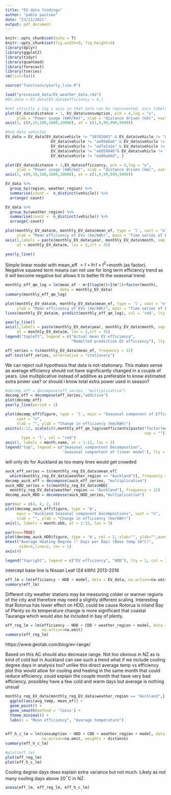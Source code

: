 ```yaml
---
title: "EV data findings"
author: "pablo paulsen"
date: "23/11/2021"
output: pdf_document
---
```


```r
knitr::opts_chunk$set(echo = T)
knitr::opts_chunk$set(fig.width=9, fig.height=5) 
library(dplyr)
library(ggplot2)
library(tidyr)
library(quantmod)
library(forecast)
library(tseries)
rm(list=ls())
```


```r
source("functions/yearly_line.R")
```

```r
load("processed_data/EV_weather_data.rda")
#EV_data = EV_data[EV_data$efficiency > 4,]
```

```r
#not strictly a log x axis so that zero can be represented. axis labels are right
plot(EV_data$distance + 1, EV_data$consumption, pch = 4,log = "x", 
     ylab = "Power usage (kWh/km)", xlab = "distance driven (km)", xaxt = "n")
axis(1, c(0,10,100,1000,10000), at = c(1,9,99,999,9999))
```



```r
#bad data vehicles
EV_data = EV_data[EV_data$vehicle != "38f81643" & EV_data$vehicle != "d6082525" & 
                    EV_data$vehicle != "ae05b6a6" & EV_data$vehicle != "667822bd" &
                    EV_data$vehicle != "ad7a2a1e" & EV_data$vehicle != "88ee3e2d" &
                    EV_data$vehicle != "e6959846"& EV_data$vehicle != "8a170585" & 
                    EV_data$vehicle != "ea66a66d", ]

```

```r
plot(EV_data$distance + 1,EV_data$efficiency, pch = 4,log = "x", 
     ylab = "Power usage (kWh/km)", xlab = "distance driven (km)", xaxt = "n")
axis(1, c(0,10,100,1000,10000), at = c(1,9,99,999,9999))
```

```r
EV_data %>%
  group_by(region, weather_region) %>% 
  summarise(count =  n_distinct(vehicle)) %>% 
  arrange(-count)

```
```r
EV_data %>%
  group_by(weather_region) %>% 
  summarise(count =  n_distinct(vehicle)) %>% 
  arrange(-count)
```


```r
plot(monthly_EV_data$m, monthly_EV_data$mean_ef, type = 'l', xaxt = "n", xlab = "", 
     ylab = "Mean efficiency of EVs (km/kWh)", main = "Time series of EV efficiencies")
axis(1,labels = paste(monthly_EV_data$year, monthly_EV_data$month, sep = "-"), 
     at = monthly_EV_data$m, las = 2,srt = 35)

yearly_line()
```
Simple linear model with mean_eff $= t + \ln t + t^2 +$month (as factor). Negative squared term means can not use for long term efficiency trend as it will become negative but allows it to better fit the seasonal trend.


```r
monthly_eff_qm_log = lm(mean_ef ~ m+I(log(m))+I(m^2)+factor(month),
                        data = monthly_EV_data)
summary(monthly_eff_qm_log)
```


```r
plot(monthly_EV_data$m, monthly_EV_data$mean_ef, type = 'l', xaxt = "n", xlab = "", 
     ylab = "Mean efficiency of EVs (km/kWh)", main = "Time series of EV efficiencies")
lines(monthly_EV_data$m, predict(monthly_eff_qm_log), col = 'red', lty = 2)

yearly_line()
axis(1,labels = paste(monthly_EV_data$year, monthly_EV_data$month, sep = "-"), 
     at = monthly_EV_data$m, las = 2,srt = 35)
legend("topleft", legend = c("Actual mean EV efficiency", 
                             "Modelled prediction EV efficiency"), lty = 1:2, col = 1:2)
```
```r
eff_series = ts(monthly_EV_data$mean_ef, frequency = 12)
adf.test(eff_series, alternative = "stationary")
```
We can reject null hypothesis that data is not-stationary. This makes sense as average efficiency should not have significantly changed in a couple of years. Use multiplicative instead of additive as preferable to know estimated extra power use? or should i know total extra power used in season?


```r
#decomp_eff = decompose(eff_series, "multiplicative")
decomp_eff = decompose(eff_series,"additive")
plot(decomp_eff)
yearly_line(period = 1)
```

```r
plot(decomp_eff$figure, type = 'l', main = "Seasonal component of Efficiency of EV", 
     xaxt = "n",
     xlab = "", ylab = "Change in efficiency (km/kWh)")
points(1:12, scale(c(0,monthly_eff_qm_log$coefficients[paste("factor(month)", 2:12, 
                                                             sep = "")]),scale = F),
       type = 'l', col = "red")
axis(1, labels = month.name, at = 1:12, las = 3)
legend("top", legend = c("Seasonal compontent Decompostion", 
                         'Seasonal compontent of linear model'), lty = 1, col = 1:2)
```
will only do for Auckland as too many lines would get crowded

```r
auck_eff_series = ts(monthly_reg_EV_data$mean_ef[
  which(monthly_reg_EV_data$weather_region == "Auckland")], frequency = 12)
decomp_auck_eff = decompose(auck_eff_series, "multiplicative")
auck_HDD_series = ts(monthly_reg_EV_data$HDD[
  monthly_reg_EV_data$weather_region == "Auckland"], frequency = 12)
decomp_auck_HDD = decompose(auck_HDD_series,"multiplicative")

par(mar = c(4, 4, 2, 4))
plot(decomp_auck_eff$figure, type = 'b', 
     main = "Auckland Seasonal component Decompostions", xaxt = "n",
     xlab = "", ylab = "Change in efficiency (km/kWh)")
axis(1, labels = month.abb, at = 1:12, las = 3)

par(new=TRUE)
plot(decomp_auck_HDD$figure, type = 'b', col = 2, xlab="", ylab="",axes=FALSE)
mtext("Average Heating Degree (° Days per Day) (Base temp 16°C)",
      side=4,line=2, cex = 1) 
axis(4)

legend("topright", legend = c("EV efficiency", "HDD"), lty = 1, col = 1:2)
```

intercept base line is Nissan Leaf (24 kWh) 2013-2016
```r
eff_lm = lm(efficiency ~ HDD + model, data = EV_data, na.action=na.omit)
summary(eff_lm)
```
Different city weather stations may be measuring colder or warmer regions of the city and therefore may need a slightly different scaling. Interesting that Rotorua has lower effect on HDD, could be cause Rotorua is inland Bay of Plenty so its temperature change is more significant that coastal Tauranga which would also be included in bay of plenty.
```r
eff_reg_lm = lm(efficiency ~ HDD + CDD + weather_region + model, data = EV_data, 
                na.action=na.omit)
summary(eff_reg_lm)
```

https://www.geotab.com/blog/ev-range/

Based on this AC should also decrease range. Not too obvious in NZ as is kind of cold but in Auckland can see such a trend
what if we include cooling degree days in analysis too? unlike this direct average temp vs efficiency plot this would allow for cooling and heating in the same month that could reduce efficiency. could explain the couple month that have very bad efficiency, possibley have a few cold and warm days but average is nothing unsual 

```r
monthly_reg_EV_data[monthly_reg_EV_data$weather_region == "Auckland",] %>% 
  ggplot(aes(avg_temp, mean_ef)) + 
  geom_point() + 
  geom_smooth(method = 'loess') +
  theme_minimal() +
  labs(x = "Mean efficiency", "Average temperature")
  
```

```r
eff_h_c_lm = lm(consumption ~ HDD + CDD + weather_region + model, data = EV_data, 
                na.action=na.omit, weights = distance)
summary(eff_h_c_lm)
```


```r
#plot(eff_lm)
plot(eff_reg_lm)
plot(eff_h_c_lm)
```
Cooling degree days does explain extra variance but not much. Likely as not many cooling days above 20$^\circ$C in NZ.
```r
anova(eff_lm, eff_reg_lm, eff_h_c_lm)
```


